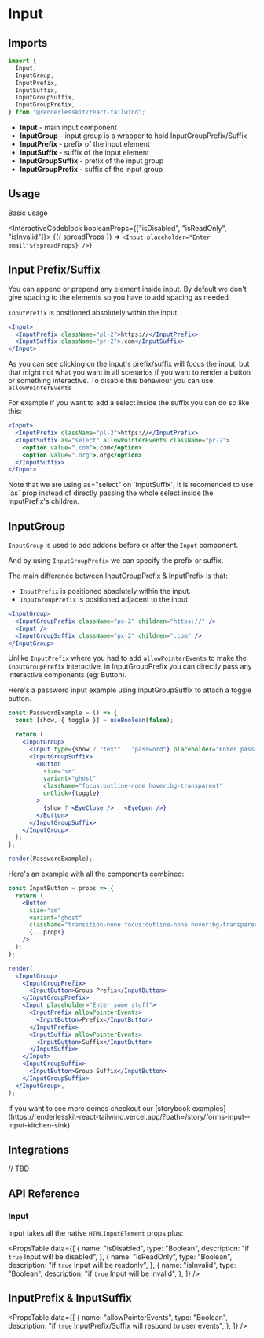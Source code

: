 
# Input

<ComponentLinks github="input" theme="input" story="forms-input" />

## Imports

```js
import {
  Input,
  InputGroup,
  InputPrefix,
  InputSuffix,
  InputGroupSuffix,
  InputGroupPrefix,
} from "@renderlesskit/react-tailwind";
```

- **Input** - main input component
- **InputGroup** - input group is a wrapper to hold InputGroupPrefix/Suffix
- **InputPrefix** - prefix of the input element
- **InputSuffix** - suffix of the input element
- **InputGroupSuffix** - prefix of the input group
- **InputGroupPrefix** - suffix of the input group

## Usage

Basic usage

<InteractiveCodeblock booleanProps={["isDisabled", "isReadOnly", "isInvalid"]}>
  {({ spreadProps }) => `<Input placeholder="Enter email"${spreadProps} />`}
</InteractiveCodeblock>

## Input Prefix/Suffix

You can append or prepend any element inside input. By default we don't give
spacing to the elements so you have to add spacing as needed.

`InputPrefix` is positioned absolutely within the input.

```jsx live
<Input>
  <InputPrefix className="pl-2">https://</InputPrefix>
  <InputSuffix className="pr-2">.com</InputSuffix>
</Input>
```

As you can see clicking on the input's prefix/suffix will focus the input, but
that might not what you want in all scenarios if you want to render a button or
something interactive. To disable this behaviour you can use
`allowPointerEvents`

For example if you want to add a select inside the suffix you can do so like
this:

```jsx live
<Input>
  <InputPrefix className="pl-2">https://</InputPrefix>
  <InputSuffix as="select" allowPointerEvents className="pr-2">
    <option value=".com">.com</option>
    <option value=".org">.org</option>
  </InputSuffix>
</Input>
```

<Callout>
  Note that we are using as="select" on `InputSuffix`, It is recomended to use
  `as` prop instead of directly passing the whole select inside the
  InputPrefix's children.
</Callout>

## InputGroup

`InputGroup` is used to add addons before or after the `Input` component.

And by using `InputGroupPrefix` we can specify the prefix or suffix.

The main difference between InputGroupPrefix & InputPrefix is that:

- `InputPrefix` is positioned absolutely within the input.
- `InputGroupPrefix` is positioned adjacent to the input.

```jsx live
<InputGroup>
  <InputGroupPrefix className="px-2" children="https://" />
  <Input />
  <InputGroupSuffix className="px-2" children=".com" />
</InputGroup>
```

Unlike `InputPrefix` where you had to add `allowPointerEvents` to make the
`InputGroupPrefix` interactive, in InputGroupPrefix you can directly pass any
interactive components (eg: Button).

Here's a password input example using InputGroupSuffix to attach a toggle
button.

```jsx noInline live
const PasswordExample = () => {
  const [show, { toggle }] = useBoolean(false);

  return (
    <InputGroup>
      <Input type={show ? "text" : "password"} placeholder="Enter password" />
      <InputGroupSuffix>
        <Button
          size="sm"
          variant="ghost"
          className="focus:outline-none hover:bg-transparent"
          onClick={toggle}
        >
          {show ? <EyeClose /> : <EyeOpen />}
        </Button>
      </InputGroupSuffix>
    </InputGroup>
  );
};

render(PasswordExample);
```

Here's an example with all the components combined:

```jsx noInline live
const InputButton = props => {
  return (
    <Button
      size="sm"
      variant="ghost"
      className="transition-none focus:outline-none hover:bg-transparent"
      {...props}
    />
  );
};

render(
  <InputGroup>
    <InputGroupPrefix>
      <InputButton>Group Prefix</InputButton>
    </InputGroupPrefix>
    <Input placeholder="Enter some stuff">
      <InputPrefix allowPointerEvents>
        <InputButton>Prefix</InputButton>
      </InputPrefix>
      <InputSuffix allowPointerEvents>
        <InputButton>Suffix</InputButton>
      </InputSuffix>
    </Input>
    <InputGroupSuffix>
      <InputButton>Group Suffix</InputButton>
    </InputGroupSuffix>
  </InputGroup>,
);
```

<Callout>
  If you want to see more demos checkout our [storybook
  examples](https://renderlesskit-react-tailwind.vercel.app/?path=/story/forms-input--input-kitchen-sink)
</Callout>

## Integrations

// TBD

## API Reference

### Input

Input takes all the native `HTMLInputElement` props plus:

<PropsTable
  data={[
    {
      name: "isDisabled",
      type: "Boolean",
      description: "if `true` Input will be disabled",
    },
    {
      name: "isReadOnly",
      type: "Boolean",
      description: "if `true` Input will be readonly",
    },
    {
      name: "isInvalid",
      type: "Boolean",
      description: "if `true` Input will be invalid",
    },
  ]}
/>

## InputPrefix & InputSuffix

<PropsTable
  data={[
    {
      name: "allowPointerEvents",
      type: "Boolean",
      description: "if `true` InputPrefix/Suffix will respond to user events",
    },
  ]}
/>
